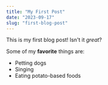 ```yaml
---
title: "My First Post"
date: "2023-09-17"
slug: "first-blog-post"
---
```


This is my first blog post! Isn't it *great*?

Some of my **favorite** things are:

* Petting dogs
* Singing
* Eating potato-based foods